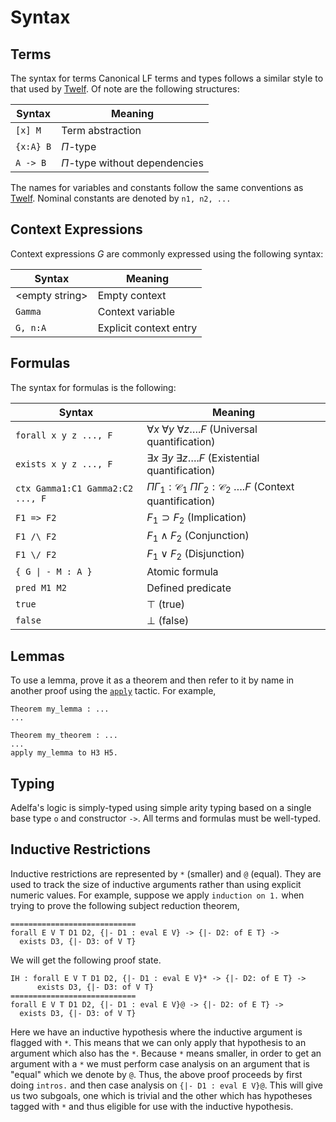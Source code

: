 # Syntax

## Terms

The syntax for terms Canonical LF terms and types follows a similar style to
that used by [Twelf][twelf]. Of note are the following structures:

| Syntax    | Meaning                         |
| --------- | ------------------------------- |
| `[x] M`   | Term abstraction                |
| `{x:A} B` | $\Pi$-type                      |
| `A -> B`  | $\Pi$-type without dependencies |

The names for variables and constants follow the same conventions as
[Twelf][twelf]. Nominal constants are denoted by `n1, n2, ...`

## Context Expressions

Context expressions $G$ are commonly expressed using the
following syntax:

| Syntax           | Meaning                |
| ---------------- | ---------------------- |
| \<empty string\> | Empty context          |
| `Gamma`          | Context variable       |
| `G, n:A`         | Explicit context entry |

## Formulas

The syntax for formulas is the following:

| Syntax                           | Meaning                                                                                      |
| -------------------------------- | -------------------------------------------------------------------------------------------- |
| `forall x y z ..., F`            | $\forall x\ \forall y\ \forall z \ldots . F$ (Universal quantification)                      |
| `exists x y z ..., F`            | $\exists x\ \exists y\ \exists z \ldots . F$ (Existential quantification)                    |
| `ctx Gamma1:C1 Gamma2:C2 ..., F` | $\Pi \Gamma_1:\mathcal{C_1}\ \Pi \Gamma_2:\mathcal{C_2}\ \ldots. F$ (Context quantification) |
| `F1 => F2`                       | $F_1 \supset F_2$ (Implication)                                                              |
| `F1 /\ F2`                       | $F_1 \land F_2$ (Conjunction)                                                                |
| `F1 \/ F2`                       | $F_1 \lor F_2$ (Disjunction)                                                                 |
| `{ G \| - M : A }`               | Atomic formula                                                                               |
| `pred M1 M2`                     | Defined predicate                                                                            |
| `true`                           | $\top$ (true)                                                                                |
| `false`                          | $\bot$ (false)                                                                               |


## Lemmas

To use a lemma, prove it as a theorem and then refer to it by name in another
proof using the [`apply`][apply] tactic. For example,

```
Theorem my_lemma : ...
...

Theorem my_theorem : ...
...
apply my_lemma to H3 H5.
```

## Typing

Adelfa's logic is simply-typed using simple arity typing based on a single base
type `o` and constructor `->`. All terms and formulas must be well-typed.

## Inductive Restrictions

Inductive restrictions are represented by `*` (smaller) and `@` (equal). They are
used to track the size of inductive arguments rather than using explicit numeric
values. For example, suppose we apply `induction on 1.` when trying to prove the
following subject reduction theorem,

```
============================
forall E V T D1 D2, {|- D1 : eval E V} -> {|- D2: of E T} ->
  exists D3, {|- D3: of V T}
```

We will get the following proof state.

```
IH : forall E V T D1 D2, {|- D1 : eval E V}* -> {|- D2: of E T} ->
      exists D3, {|- D3: of V T}
============================
forall E V T D1 D2, {|- D1 : eval E V}@ -> {|- D2: of E T} ->
  exists D3, {|- D3: of V T}
```


Here we have an inductive hypothesis where the inductive argument is flagged
with `*`. This means that we can only apply that hypothesis to an argument which
also has the `*`. Because `*` means smaller, in order to get an argument with a
`*` we must perform case analysis on an argument that is "equal" which we denote
by `@`. Thus, the above proof proceeds by first doing `intros.` and then case
analysis on `{|- D1 : eval E V}@`. This will give us two subgoals, one which is
trivial and the other which has hypotheses tagged with `*` and thus eligible for
use with the inductive hypothesis.

[twelf]: https://twelf.org
[search-depth]: #search-num
[set]: #set-option-value
[inductive-restrictions]: #inductive-restrictions
[apply]: #apply-name-to-hyp-names-with-bindings
[pg]: https://proofgeneral.github.io/
